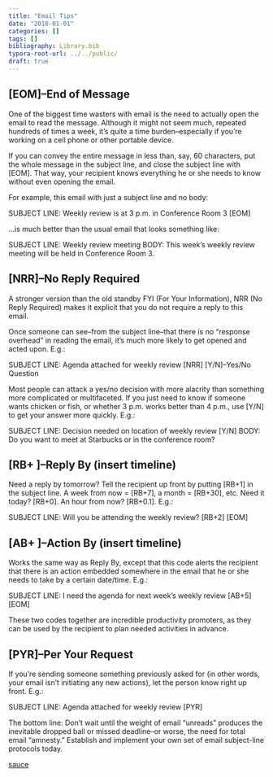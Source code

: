 ```yaml
---
title: "Email Tips"
date: "2018-01-01"
categories: []
tags: []
bibliography: Library.bib
typora-root-url: ../../public/
draft: true
---
```




## [EOM]--End of Message

One of the biggest time wasters with email is the need to actually open the email to read the message. Although it might not seem much, repeated hundreds of times a week, it's quite a time burden--especially if you're working on a cell phone or other portable device.

If you can convey the entire message in less than, say, 60 characters, put the whole message in the subject line, and close the subject line with [EOM]. That way, your recipient knows everything he or she needs to know without even opening the email.

For example, this email with just a subject line and no body:

SUBJECT LINE: Weekly review is at 3 p.m. in Conference Room 3 [EOM]

...is much better than the usual email that looks something like:

SUBJECT LINE: Weekly review meeting
BODY: This week's weekly review meeting will be held in Conference Room 3.

## [NRR]--No Reply Required

A stronger version than the old standby FYI (For Your Information), NRR (No Reply Required) makes it explicit that you do not require a reply to this email.

Once someone can see--from the subject line--that there is no "response overhead" in reading the email, it's much more likely to get opened and acted upon. E.g.:

SUBJECT LINE: Agenda attached for weekly review [NRR]
[Y/N]--Yes/No Question

Most people can attack a yes/no decision with more alacrity than something more complicated or multifaceted. If you just need to know if someone wants chicken or fish, or whether 3 p.m. works better than 4 p.m., use [Y/N] to get your answer more quickly. E.g.:

SUBJECT LINE: Decision needed on location of weekly review [Y/N]
BODY: Do you want to meet at Starbucks or in the conference room?

## [RB+ ]--Reply By (insert timeline)

Need a reply by tomorrow? Tell the recipient up front by putting [RB+1] in the subject line. A week from now = [RB+7], a month = [RB+30], etc. Need it today? [RB+0]. An hour from now? [RB+0.1]. E.g.:

SUBJECT LINE: Will you be attending the weekly review? [RB+2] [EOM]

## [AB+ ]--Action By (insert timeline)

Works the same way as Reply By, except that this code alerts the recipient that there is an action embedded somewhere in the email that he or she needs to take by a certain date/time. E.g.:

SUBJECT LINE: I need the agenda for next week's weekly review [AB+5] [EOM]

These two codes together are incredible productivity promoters, as they can be used by the recipient to plan needed activities in advance.

## [PYR]--Per Your Request

If you're sending someone something previously asked for (in other words, your email isn't initiating any new actions), let the person know right up front. E.g.:

SUBJECT LINE: Agenda attached for weekly review [PYR]

The bottom line: Don't wait until the weight of email "unreads" produces the inevitable dropped ball or missed deadline--or worse, the need for total email "amnesty." Establish and implement your own set of email subject-line protocols today.

[sauce](http://www.inc.com/les-mckeown/3-simple-letters-that-will-increase-your-email-productivity-immediately.html)
